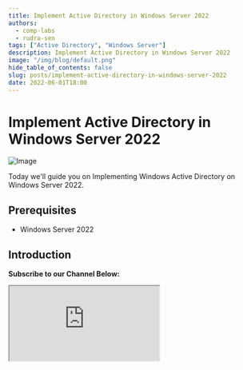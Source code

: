 ```yaml
---
title: Implement Active Directory in Windows Server 2022
authors:
  - comp-labs
  - rudra-sen
tags: ["Active Directory", "Windows Server"]
description: Implement Active Directory in Windows Server 2022
image: "/img/blog/default.png"
hide_table_of_contents: false
slug: posts/implement-active-directory-in-windows-server-2022
date: 2022-06-01T18:00
---
```


# Implement Active Directory in Windows Server 2022

![Image](/img/blog/default.png)

Today we'll guide you on Implementing Windows Active Directory on Windows Server 2022.

<!-- truncate -->

## Prerequisites

- Windows Server 2022

## Introduction

**Subscribe to our Channel Below:**

<iframe
  src="https://complabs.in/html/subscribe.html"
  title="Subscribe Comp Labs"
  height="150"
></iframe>
